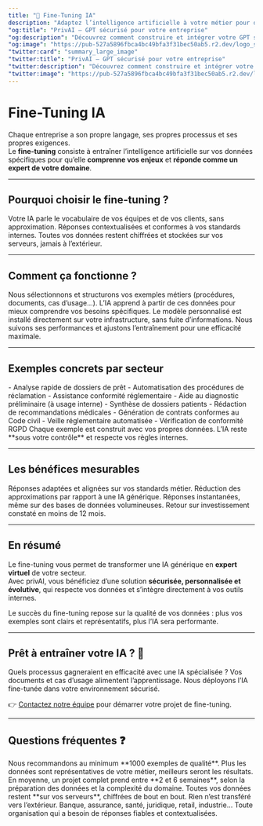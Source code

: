 ```yaml
---
title: "🎯 Fine-Tuning IA"
description: "Adaptez l’intelligence artificielle à votre métier pour obtenir des réponses précises, cohérentes et sécurisées"
"og:title": "PrivAI – GPT sécurisé pour votre entreprise"
"og:description": "Découvrez comment construire et intégrer votre GPT sécurisé avec PrivAI."
"og:image": "https://pub-527a5896fbca4bc49bfa3f31bec50ab5.r2.dev/logo_square.png"
"twitter:card": "summary_large_image"
"twitter:title": "PrivAI – GPT sécurisé pour votre entreprise"
"twitter:description": "Découvrez comment construire et intégrer votre GPT sécurisé avec PrivAI."
"twitter:image": "https://pub-527a5896fbca4bc49bfa3f31bec50ab5.r2.dev/logo_square.png"
---
```


# Fine-Tuning IA

Chaque entreprise a son propre langage, ses propres processus et ses propres exigences.  
Le **fine-tuning** consiste à entraîner l’intelligence artificielle sur vos données spécifiques pour qu’elle **comprenne vos enjeux** et **réponde comme un expert de votre domaine**.  

---

## Pourquoi choisir le fine-tuning ?

<CardGroup cols={3}>
<Card title="Un langage adapté à votre métier" icon="message-circle">
Votre IA parle le vocabulaire de vos équipes et de vos clients, sans approximation.
</Card>

<Card title="Précision et fiabilité" icon="target">
Réponses contextualisées et conformes à vos standards internes.
</Card>

<Card title="Confidentialité garantie" icon="shield">
Toutes vos données restent chiffrées et stockées sur vos serveurs, jamais à l’extérieur.
</Card>
</CardGroup>

---

## Comment ça fonctionne ?

<Steps>
<Step title="1. Préparation des données">
Nous sélectionnons et structurons vos exemples métiers (procédures, documents, cas d’usage…).
</Step>

<Step title="2. Entraînement du modèle">
L’IA apprend à partir de ces données pour mieux comprendre vos besoins spécifiques.
</Step>

<Step title="3. Déploiement sécurisé">
Le modèle personnalisé est installé directement sur votre infrastructure, sans fuite d’informations.
</Step>

<Step title="4. Amélioration continue">
Nous suivons ses performances et ajustons l’entraînement pour une efficacité maximale.
</Step>
</Steps>

---

## Exemples concrets par secteur

<Tabs>
<Tab title="Banque & Assurance">
- Analyse rapide de dossiers de prêt  
- Automatisation des procédures de réclamation  
- Assistance conformité réglementaire
</Tab>

<Tab title="Santé & Médical">
- Aide au diagnostic préliminaire (à usage interne)  
- Synthèse de dossiers patients  
- Rédaction de recommandations médicales
</Tab>

<Tab title="Juridique & Compliance">
- Génération de contrats conformes au Code civil  
- Veille réglementaire automatisée  
- Vérification de conformité RGPD
</Tab>
</Tabs>

<Note>
Chaque exemple est construit avec vos propres données. L’IA reste **sous votre contrôle** et respecte vos règles internes.
</Note>

---

## Les bénéfices mesurables

<CardGroup cols={2}>
  <Card title="+85% de précision" icon="target">
    Réponses adaptées et alignées sur vos standards métier.
  </Card>
  <Card title="-90% d’erreurs" icon="shield">
    Réduction des approximations par rapport à une IA générique.
  </Card>
  <Card title="Temps réel" icon="zap">
    Réponses instantanées, même sur des bases de données volumineuses.
  </Card>
  <Card title="ROI x3" icon="chart-line">
    Retour sur investissement constaté en moins de 12 mois.
  </Card>
</CardGroup>

---

## En résumé

Le fine-tuning vous permet de transformer une IA générique en **expert virtuel** de votre secteur.  
Avec privAI, vous bénéficiez d’une solution **sécurisée, personnalisée et évolutive**, qui respecte vos données et s’intègre directement à vos outils internes.

<Tip>
Le succès du fine-tuning repose sur la qualité de vos données : plus vos exemples sont clairs et représentatifs, plus l’IA sera performante.
</Tip>

---

## Prêt à entraîner votre IA ? 🚀

<Steps>
<Step title="Évaluez vos besoins">
Quels processus gagneraient en efficacité avec une IA spécialisée ?
</Step>
<Step title="Partagez vos données métier">
Vos documents et cas d’usage alimentent l’apprentissage.
</Step>
<Step title="Lancez votre projet">
Nous déployons l’IA fine-tunée dans votre environnement sécurisé.
</Step>
</Steps>

👉 [Contactez notre équipe](/contact) pour démarrer votre projet de fine-tuning.

---

## Questions fréquentes ❓

<AccordionGroup>
<Accordion title="Combien de données faut-il pour un bon fine-tuning ?">
Nous recommandons au minimum **1000 exemples de qualité**. Plus les données sont représentatives de votre métier, meilleurs seront les résultats.
</Accordion>

<Accordion title="Combien de temps dure le processus ?">
En moyenne, un projet complet prend entre **2 et 6 semaines**, selon la préparation des données et la complexité du domaine.
</Accordion>

<Accordion title="Où sont stockées mes données ?">
Toutes vos données restent **sur vos serveurs**, chiffrées de bout en bout. Rien n’est transféré vers l’extérieur.
</Accordion>

<Accordion title="Quels secteurs peuvent en bénéficier ?">
Banque, assurance, santé, juridique, retail, industrie…  
Toute organisation qui a besoin de réponses fiables et contextualisées.
</Accordion>
</AccordionGroup>
